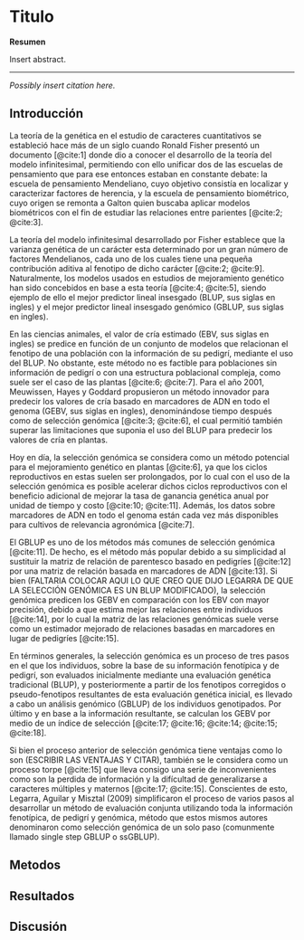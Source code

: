 # Titulo

__Resumen__

\noindent 
Insert abstract.

---

\vspace*{\fill}
\noindent
_Possibly insert citation here._
\newpage

## Introducción {#intro2}

La teoría de la genética en el estudio de caracteres cuantitativos se estableció hace más de un siglo cuando Ronald Fisher presentó un documento [@cite:1] donde dio a conocer el desarrollo de la teoría del modelo infinitesimal, permitiendo con ello unificar dos de las escuelas de pensamiento que para ese entonces estaban en constante debate: la escuela de pensamiento Mendeliano, cuyo objetivo consistía en localizar y caracterizar factores de herencia, y la escuela de pensamiento biométrico, cuyo origen se remonta a Galton quien buscaba aplicar modelos biométricos con el fin de estudiar las relaciones entre parientes [@cite:2; @cite:3].

La teoría del modelo infinitesimal desarrollado por Fisher establece que la varianza genética de un carácter esta determinado por un gran número de factores Mendelianos, cada uno de los cuales tiene una pequeña contribución aditiva al fenotipo de dicho carácter [@cite:2; @cite:9]. Naturalmente, los modelos usados en estudios de mejoramiento genético han sido concebidos en base a esta teoría [@cite:4; @cite:5], siendo ejemplo de ello el mejor predictor lineal insesgado (BLUP, sus siglas en ingles) y el mejor predictor lineal insesgado genómico (GBLUP, sus siglas en ingles).

En las ciencias animales, el valor de cría estimado (EBV, sus siglas en ingles) se predice en función de un conjunto de modelos que relacionan el fenotipo de una población con la información de su pedigrí, mediante el uso del BLUP. No obstante, este método no es factible para poblaciones sin información de pedigrí o con una estructura poblacional compleja, como suele ser el caso de las plantas [@cite:6; @cite:7]. Para el año 2001, Meuwissen, Hayes y Goddard propusieron un método innovador para predecir los valores de cría basado en marcadores de ADN en todo el genoma (GEBV, sus siglas en ingles), denominándose tiempo después como de selección genómica [@cite:3; @cite:6], el cual permitió también superar las limitaciones que suponia el uso del BLUP para predecir los valores de cría en plantas.

Hoy en día, la selección genómica se considera como un método potencial para el mejoramiento genético en plantas [@cite:6], ya que los ciclos reproductivos en estas suelen ser prolongados, por lo cual con el uso de la selección genómica es posible acelerar dichos ciclos reproductivos con el beneficio adicional de mejorar la tasa de ganancia genética anual por unidad de tiempo y costo [@cite:10; @cite:11]. Además, los datos sobre marcadores de ADN en todo el genoma están cada vez más disponibles para cultivos de relevancia agronómica [@cite:7].

El GBLUP es uno de los métodos más comunes de selección genómica [@cite:11]. De hecho, es el método más popular debido a su simplicidad al sustituir la matriz de relación de parentesco basado en pedigríes [@cite:12] por una matriz de relación basada en marcadores de ADN [@cite:13]. Si bien (FALTARIA COLOCAR AQUI LO QUE CREO QUE DIJO LEGARRA DE QUE LA SELECCIÓN GENÓMICA ES UN BLUP MODIFICADO), la selección genómica predicen los GEBV en comparación con los EBV con mayor precisión, debido a que estima mejor las relaciones entre individuos [@cite:14], por lo cual la matriz de las relaciones genómicas suele verse como un estimador mejorado de relaciones basadas en marcadores en lugar de pedigríes [@cite:15].

En términos generales, la selección genómica es un proceso de tres pasos en el que los individuos, sobre la base de su información fenotípica y de pedigrí, son evaluados inicialmente mediante una evaluación genética tradicional (BLUP), y posteriormente a partir de los fenotipos corregidos o pseudo-fenotipos resultantes de esta evaluación genética inicial, es llevado a cabo un análisis genómico (GBLUP) de los individuos genotipados. Por último y en base a la información resultante, se calculan los GEBV por medio de un índice de selección [@cite:17; @cite:16; @cite:14; @cite:15; @cite:18].

Si bien el proceso anterior de selección genómica tiene ventajas como lo son (ESCRIBIR LAS VENTAJAS Y CITAR), también se le considera como un proceso torpe [@cite:15] que lleva consigo una serie de inconvenientes como son la perdida de información y la difícultad de generalizarse a caracteres múltiples y maternos [@cite:17; @cite:15]. Conscientes de esto, Legarra, Aguilar y Misztal (2009) simplificaron el proceso de varios pasos al desarrollar un método de evaluación conjunta utilizando toda la información fenotípica, de pedigrí y genómica, método que estos mismos autores denominaron como selección genómica de un solo paso (comunmente llamado single step GBLUP o ssGBLUP).



## Metodos {#methods2}



## Resultados {#results2}



## Discusión {#discussion2}


